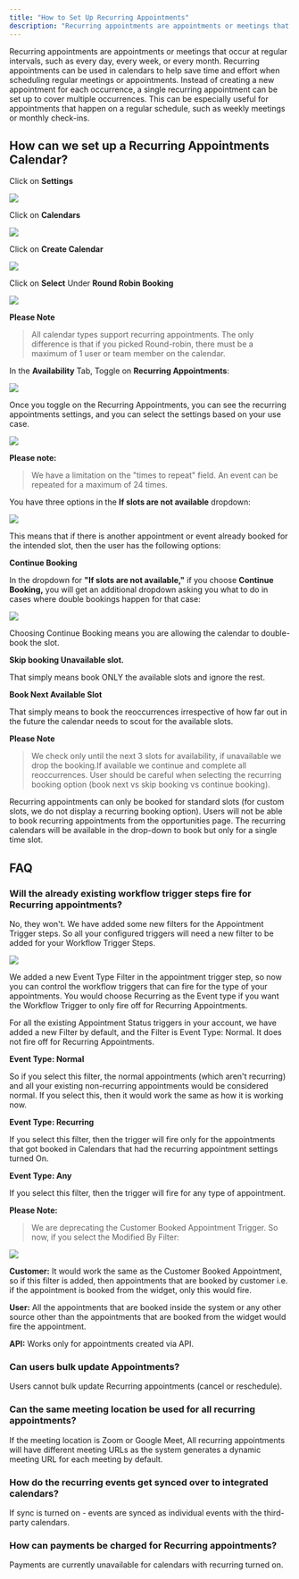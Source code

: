 ---
title: "How to Set Up Recurring Appointments"
description: "Recurring appointments are appointments or meetings that occur at regular intervals, such as every day, every week, or every month."
---


Recurring appointments are appointments or meetings that occur at regular intervals, such as every day, every week, or every month. Recurring appointments can be used in calendars to help save time and effort when scheduling regular meetings or appointments. Instead of creating a new appointment for each occurrence, a single recurring appointment can be set up to cover multiple occurrences. This can be especially useful for appointments that happen on a regular schedule, such as weekly meetings or monthly check-ins.

## How can we set up a Recurring Appointments Calendar?

Click on  **Settings**

![](https://s3.amazonaws.com/cdn.freshdesk.com/data/helpdesk/attachments/production/48283839127/original/t0i-OYnO597cpGNvWtrjoflwNDgjkyIMKg.png?1677420392)
  
Click on  **Calendars**

![](https://s3.amazonaws.com/cdn.freshdesk.com/data/helpdesk/attachments/production/48283839879/original/e_vUEn7psmwTExeGk4qmlUzUNpke3Gbh6g.png?1677421316)

Click on  **Create Calendar**

![](https://s3.amazonaws.com/cdn.freshdesk.com/data/helpdesk/attachments/production/48283839913/original/0C63_wizc1h6sKV7vcNfpoI4X2oRN7bVkA.png?1677421372)
  

Click on  **Select**  Under  **Round Robin Booking**

![](https://s3.amazonaws.com/cdn.freshdesk.com/data/helpdesk/attachments/production/48283839965/original/0KrW7PCc9NKKe0FEPyLkcKoavUMItTAPNQ.png?1677421443)

**Please Note**
>All calendar types support recurring appointments. The only difference is that if you picked Round-robin, there must be a maximum of 1 user or team member on the calendar.

In the  **Availability**  Tab, Toggle on  **Recurring Appointments**:  

![](https://s3.amazonaws.com/cdn.freshdesk.com/data/helpdesk/attachments/production/48283840055/original/nlSAxjv8OpAI2C8zrfoytnYIQappD4S7SQ.png?1677421542)

Once you toggle on the Recurring Appointments, you can see the recurring appointments settings, and you can select the settings based on your use case.

![](https://s3.amazonaws.com/cdn.freshdesk.com/data/helpdesk/attachments/production/48283840128/original/88X8wjNcPWLFIiAF-8gZUpdcYlTmN-28Yg.png?1677421681)

**Please note:**
>We have a limitation on the "times to repeat" field. An event can be repeated for a maximum of 24 times.

You have three options in the  **If slots are not available**  dropdown:

![](https://s3.amazonaws.com/cdn.freshdesk.com/data/helpdesk/attachments/production/48283840460/original/AOfeyq6Z6N0P8PpxZtbKhK4zpZbZl_fm_Q.png?1677422054)
  
This means that if there is another appointment or event already booked for the intended slot, then the user has the following options:

**Continue Booking**

In the dropdown for  **"If slots are not available,"** if you choose  **Continue Booking,**  you will get an additional dropdown asking you what to do in cases where double bookings happen for that case:  

![](https://s3.amazonaws.com/cdn.freshdesk.com/data/helpdesk/attachments/production/48283840273/original/DHilYjLU6R1SX388AQrbu1ACjhRMO5u3PQ.png?1677421858)

Choosing Continue Booking means you are allowing the calendar to double-book the slot.

**Skip booking Unavailable slot.**

That simply means book ONLY the available slots and ignore the rest.

**Book Next Available Slot**

That simply means to book the reoccurrences irrespective of how far out in the future the calendar needs to scout for the available slots.

**Please Note**
>We check only until the next 3 slots for availability, if unavailable we drop the booking.If available we continue and complete all reoccurrences. User should be careful when selecting the recurring booking option (book next vs skip booking vs continue booking).

Recurring appointments can only be booked for standard slots (for custom slots, we do not display a recurring booking option). Users will not be able to book recurring appointments from the opportunities page. The recurring calendars will be available in the drop-down to book but only for a single time slot.


## FAQ

### Will the already existing workflow trigger steps fire for Recurring appointments?

No, they won't. We have added some new filters for the Appointment Trigger steps. So all your configured triggers will need a new filter to be added for your Workflow Trigger Steps.

![](https://s3.amazonaws.com/cdn.freshdesk.com/data/helpdesk/attachments/production/48283840827/original/5LJVNP4M4V1PcJdw4bhHXsd1U5LSVroS8Q.png?1677422413)

We added a new Event Type Filter in the appointment trigger step, so now you can control the workflow triggers that can fire for the type of your appointments. You would choose Recurring as the Event type if you want the Workflow Trigger to only fire off for Recurring Appointments.

For all the existing Appointment Status triggers in your account, we have added a new Filter by default, and the Filter is Event Type: Normal. It does not fire off for Recurring Appointments.

**Event Type: Normal**

So if you select this filter, the normal appointments (which aren't recurring) and all your existing non-recurring appointments would be considered normal. If you select this, then it would work the same as how it is working now.

**Event Type: Recurring**

If you select this filter, then the trigger will fire only for the appointments that got booked in Calendars that had the recurring appointment settings turned On.

**Event Type: Any**

If you select this filter, then the trigger will fire for any type of appointment.

**Please Note:**
>We are deprecating the Customer Booked Appointment Trigger. So now, if you select the Modified By Filter: 

![](https://s3.amazonaws.com/cdn.freshdesk.com/data/helpdesk/attachments/production/48283841067/original/oc4eOeQBCx4TbF0am_aA-sClJBhUgf1_3g.png?1677422783)

**Customer:** It would work the same as the Customer Booked Appointment, so if this filter is added, then appointments that are booked by customer i.e. if the appointment is booked from the widget, only this would fire.

**User:** All the appointments that are booked inside the system or any other source other than the appointments that are booked from the widget would fire the appointment. 

**API:** Works only for appointments created via API.

### Can users bulk update Appointments?

Users cannot bulk update Recurring appointments (cancel or reschedule).

### Can the same meeting location be used for all recurring appointments?
If the meeting location is Zoom or Google Meet, All recurring appointments will have different meeting URLs as the system generates a dynamic meeting URL for each meeting by default.

### How do the recurring events get synced over to integrated calendars?

If sync is turned on - events are synced as individual events with the third-party calendars.

### How can payments be charged for Recurring appointments?

Payments are currently unavailable for calendars with recurring turned on.